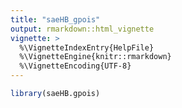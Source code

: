 ---
title: "saeHB_gpois"
output: rmarkdown::html_vignette
vignette: >
  %\VignetteIndexEntry{HelpFile}
  %\VignetteEngine{knitr::rmarkdown}
  %\VignetteEncoding{UTF-8}
---

```{r setup}
library(saeHB.gpois)
```

